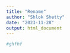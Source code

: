 ```yaml
---
title: "Rename"
author: "Shlok Shetty"
date: "2023-11-28"
output: html_document
---
```


```r
#ghfhf
```

